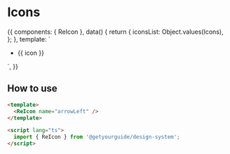 
<Meta title="Components/Icons" component={ReIcon} />

# Icons

<Canvas>
  <Story name="basic">
    {{
      components: { ReIcon },
      data() {
        return {
          iconsList: Object.values(Icons),
        };
      },
      template: `
      <ul class="icons-list">
        <li v-for="icon in iconsList">
          <ReIcon :name="icon" />
          {{ icon }}
        </li>
      </ul>
    `,
    }}
  </Story>
</Canvas>

## How to use

```html
<template>
  <ReIcon name="arrowLeft" />
</template>

<script lang="ts">
  import { ReIcon } from '@getyourguide/design-system';
</script>
```
